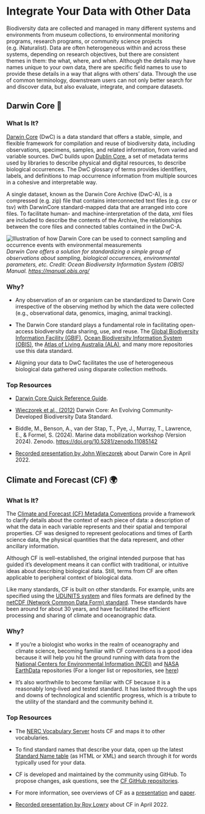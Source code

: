 # Integrate Your Data with Other Data

Biodiversity data are collected and managed in many different systems and environments from museum collections, to environmental monitoring programs, research programs, or community science projects (e.g. iNaturalist). Data are often heterogeneous within and across these systems, depending on research objectives, but there are consistent themes in them: the what, where, and when. Although the details may have names unique to your own data, there are specific field names to use to provide these details in a way that aligns with others’ data. Through the use of common terminology, downstream users can not only better search for and discover data, but also evaluate, integrate, and compare datasets.

## Darwin Core 🐘

### What Is It? 

[Darwin Core](https://dwc.tdwg.org) (DwC) is a data standard that offers a stable, simple, and flexible framework for compilation and reuse of biodiversity data, including observations, specimens, samples, and related information, from varied and variable sources. DwC builds upon [Dublin Core](https://esipfed.github.io/bds-primer-best-practices/MAKE_YOUR_DATA_INTERNET_READY.html#dublin-core), a set of metadata terms used by libraries to describe physical and digital resources, to describe biological occurrences. The DwC glossary of terms provides identifiers, labels, and definitions to map occurrence information from multiple sources in a cohesive and interpretable way. 

A single dataset, known as the Darwin Core Archive (DwC-A), is a compressed (e.g. zip) file that contains interconnected text files (e.g. csv or tsv) with DarwinCore standard-mapped data that are arranged into core files. To facilitate human- and machine-interpretation of the data, xml files are included to describe the contents of the Archive, the relationships between the core files and connected tables contained in the DwC-A.

![Illustration of how Darwin Core can be used to connect sampling and occurrence events with environmental measurements](https://manual.obis.org/images/DataSchemaExample.png){fig-alt="Illustration of how Darwin Core can be used to connect sampling and occurrence events with environmental measurements"}
*Darwin Core offers a solution for standardizing a simple group of observations about sampling, biological occurrences, environmental parameters, etc. Credit: Ocean Biodiversity Information System (OBIS) Manual. <https://manual.obis.org/>*

### Why?

-   Any observation of an or organism can be standardized to Darwin Core irrespective of the observing method by which the data were collected (e.g., observational data, genomics, imaging, animal tracking). 

-   The Darwin Core standard plays a fundamental role in facilitating open-access biodiversity data sharing, use, and reuse. The [Global Biodiversity Information Facility (GBIF)](https://www.gbif.org/), [Ocean Biodiversity Information System (OBIS)](http://www.obis.org), the [Atlas of Living Australia (ALA)](https://www.ala.org.au/), and many more repositories use this data standard.

-   Aligning your data to DwC facilitates the use of heterogeneous biological data gathered using disparate collection methods.

### **Top Resources**

-   [Darwin Core Quick Reference Guide](https://dwc.tdwg.org/terms/).

-   [Wieczorek et al., (2012)](https://doi.org/10.1371/journal.pone.0029715) Darwin Core: An Evolving Community-Developed Biodiversity Data Standard.

-   Biddle, M., Benson, A., van der Stap, T., Pye, J., Murray, T., Lawrence, E., & Formel, S. (2024). Marine data mobilization workshop (Version 2024). Zenodo. <https://doi.org/10.5281/zenodo.11085142>

-   [Recorded presentation by John Wieczorek](https://youtube.com/embed/yOJhP9995TU) about Darwin Core in April 2022.

## Climate and Forecast (CF) 🌍

### What Is It?

The [Climate and Forecast (CF) Metadata Conventions](https://cfconventions.org) provide a framework to clarify details about the context of each piece of data: a description of what the data in each variable represents and their spatial and temporal properties. CF was designed to represent geolocations and times of Earth science data, the physical quantities that the data represent, and other ancillary information.

Although CF is well-established, the original intended purpose that has guided it's development means it can conflict with traditional, or intuitive ideas about describing biological data. Still, terms from CF are often applicable to peripheral context of biological data.

Like many standards, CF is built on other standards. For example, units are specified using the [UDUNITS system](https://cfconventions.org/faq.html#units-in-cf-udunits) and files formats are defined by the [netCDF (Network Common Data Form) standard](https://www.ogc.org/publications/standard/netcdf/). These standards have been around for about 30 years, and have facilitated the efficient processing and sharing of climate and oceanographic data.

### Why?

-   If you’re a biologist who works in the realm of oceanography and climate science, becoming familiar with CF conventions is a good idea because it will help you hit the ground running with data from the [National Centers for Environmental Information (NCEI)](https://www.ncei.noaa.gov/) and [NASA EarthData](https://www.earthdata.nasa.gov/) repositories (For a longer list or repositories, see [here](https://cfconventions.org/projects-activities.html))

-   It's also worthwhile to become familiar with CF because it is a reasonably long-lived and tested standard. It has lasted through the ups and downs of technological and scientific progress, which is a tribute to the utility of the standard and the community behind it.

### **Top Resources**

-  The [NERC Vocabulary Server](https://vocab.nerc.ac.uk/) hosts CF and maps it to other vocabularies. 

-  To find standard names that describe your data, open up the latest [Standard Name table](https://cfconventions.org/vocabularies.html) (as HTML or XML) and search through it for words typically used for your data.

-  CF is developed and maintained by the community using GitHub. To propose changes, ask questions, see the [CF GitHub repositories](https://github.com/cf-convention).

-  For more information, see overviews of CF as a [presentation](https://cfconventions.org/Data/cf-documents/overview/viewgraphs.pdf) and [paper](https://cfconventions.org/Data/cf-documents/overview/article.pdf).

-  [Recorded presentation by Roy Lowry](https://youtube.com/embed/yOJhP9995TU) about CF in April 2022.
